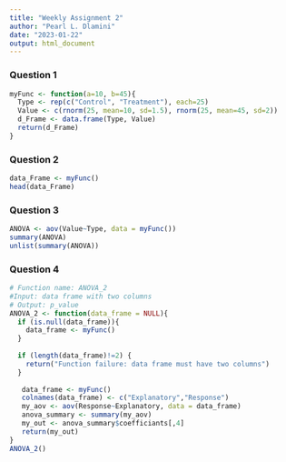 ```yaml
---
title: "Weekly Assignment 2"
author: "Pearl L. Dlamini"
date: "2023-01-22"
output: html_document
---
```

### Question 1
```r
myFunc <- function(a=10, b=45){
  Type <- rep(c("Control", "Treatment"), each=25)  
  Value <- c(rnorm(25, mean=10, sd=1.5), rnorm(25, mean=45, sd=2))
  d_Frame <- data.frame(Type, Value)
  return(d_Frame)
}
```
### Question 2
```r
data_Frame <- myFunc()
head(data_Frame)
```
### Question 3
```r
ANOVA <- aov(Value~Type, data = myFunc())
summary(ANOVA)
unlist(summary(ANOVA))
```
### Question 4
```r
# Function name: ANOVA_2
#Input: data frame with two columns
# Output: p_value
ANOVA_2 <- function(data_frame = NULL){
  if (is.null(data_frame)){
    data_frame <- myFunc()
  }
  
  if (length(data_frame)!=2) {
    return("Function failure: data frame must have two columns")
  }
  
   data_frame <- myFunc()
   colnames(data_frame) <- c("Explanatory","Response")
   my_aov <- aov(Response~Explanatory, data = data_frame)
   anova_summary <- summary(my_aov)
   my_out <- anova_summary$coefficiants[,4]
   return(my_out)
}
ANOVA_2()
```

